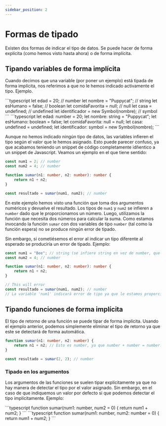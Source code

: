 ```yaml
---
sidebar_position: 2
---
```



# Formas de tipado

Existen dos formas de indicar el tipo de datos. Se puede hacer de forma explícita (como hemos visto hasta ahora) o de forma implícita.

## Tipando variables de forma implícita

Cuando decimos que una variable (por poner un ejemplo) está tipada de forma implícita, nos referimos a que no le hemos indicado activamente el tipo. Ejemplo.

<Tabs>
    <TabItem value="implicito" label='Tipado implícito' default>
    ```typescript
        let edad = 20; // number
        let nombre = "Puppycat"; // string
        let esHumano = false; // boolean
        let comidaFavorita = null; // null
        let casa = undefined; // undefined
        let identificador = new Symbol(nombre); // symbol
    ```
    </TabItem>
    <TabItem value="explicito" label='Tipado explícito' default>
    ```typescript
        let edad: number = 20;
        let nombre: string = "Puppycat";
        let esHumano: boolean = false;
        let comidaFavorita: null = null;
        let casa: undefined = undefined;
        let identificador: symbol = new Symbol(nombre);
    ```
    </TabItem>
</Tabs>

Aunque no hemos indicado ningún tipo de datos, las variables infieren el tipo según el valor que le hemos asignado. Esto puede parecer confuso, ya que acabamos teniendo un snippet de código completamente idñentico a un snippet de Javascript.
Veamos un ejemplo en el que tiene sentido:

```typescript
const num1 = 2; // number
const num2 = 4; // number

function sumar(n1: number, n2: number): number {
    return n1 + n2;
}

const resultado = sumar(num1, num2); // number
```

En este ejemplo hemos visto una función que toma dos argumentos numéricos y devuelve el resultado. Los tipos de `num1` y `num2` se infieren a `number` dado que le proporcionamos un número.
Luego, utilizamos la función que necesita dos números para calcular la suma. Como estamos invocando la función `sumar` con dos variables de tipo `number` (tal como la función espera) no se produce ningún error de tipado.

Sin embargo, si cometiésemos el error al indicar un tipo diferente al esperado se produciría un error de tipado. Ejemplo:

```typescript
const num1 = "Bee"; // string (se infiere string en vez de number, que es lo que necesitaríamos)
const num2 = 4; // number

function sumar(n1: number, n2: number): number {
    return n1 + n2;
}

// This will error
const resultado = sumar(num1, num2); // number
// La variable 'num1' indicará error de tipo ya que le estamos proporcionando un 'string' cuando esperaba un 'number'
```

## Tipando funciones de forma implícita

El tipo de retorno de una función se puede tipar de forma implícita. Usando el ejemplo anterior, podemos simplemente eliminar el tipo de retorno ya que este se detectará de forma automática.

```typescript
function sumar(n1: number, n2: number) {
    return n1 + n2; // Esto es number, ya que number + number = number. Por lo que se infiere que la función devolverá un número
}

const resultado = sumar(2, 2); // number
```

### Tipado en los argumentos

Los argumentos de las funciones se suelen tipar explícitamente ya que no hay manera de detectar el tipo por el valor asignado. Sin embargo, en el caso de que indiquemos un valor por defecto si que podemos detectar el tipo implícitamente. Ejemplo:

<Tabs>
    <TabItem value="implicito" label='Tipado implícito' default>
    ```typescript
    function sumar(num1: number, num2 = 0) {
        return num1 + num2;
    }
    ```
    </TabItem>
    <TabItem value="explicito" label='Tipado explícito' default>
    ```typescript
    function sumar(num1: number, num2: number = 0) {
        return num1 + num2;
    }
    ```
    </TabItem>
</Tabs>